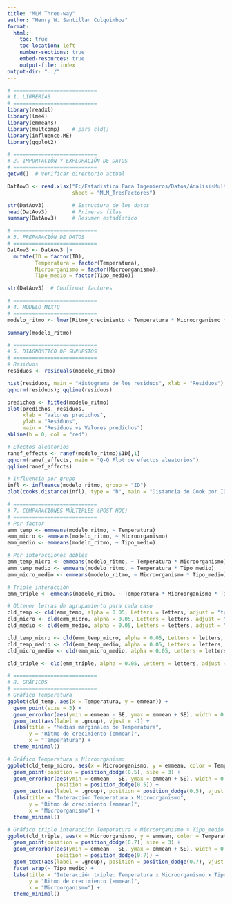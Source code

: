 ```yaml
---
title: "MLM Three-way"
author: "Henry W. Santillan Culquimboz"
format: 
  html:
    toc: true
    toc-location: left
    number-sections: true
    embed-resources: true
    output-file: index
output-dir: "../"
---
```


```r
# ===========================
# 1. LIBRERÍAS
# ===========================
library(readxl)
library(lme4)
library(emmeans)
library(multcomp)    # para cld()
library(influence.ME)
library(ggplot2)
```

```r
# ===========================
# 2. IMPORTACIÓN Y EXPLORACIÓN DE DATOS
# ===========================
getwd()  # Verificar directorio actual

DatAov3 <- read.xlsx("F:/Estadistica Para Ingenieros/Datos/AnalisisMultivariado.xlsx", 
                     sheet = "MLM_TresFactores")

str(DatAov3)         # Estructura de los datos
head(DatAov3)        # Primeras filas
summary(DatAov3)     # Resumen estadístico
```

```r
# ===========================
# 3. PREPARACIÓN DE DATOS
# ===========================
DatAov3 <- DatAov3 |> 
  mutate(ID = factor(ID),
         Temperatura = factor(Temperatura),
         Microorganismo = factor(Microorganismo),
         Tipo_medio = factor(Tipo_medio))

str(DatAov3)  # Confirmar factores
```

```r
# ===========================
# 4. MODELO MIXTO
# ===========================
modelo_ritmo <- lmer(Ritmo_crecimiento ~ Temperatura * Microorganismo * Tipo_medio + (1|ID), data = DatAov3)

summary(modelo_ritmo)
```

```r
# ===========================
# 5. DIAGNÓSTICO DE SUPUESTOS
# ===========================
# Residuos
residuos <- residuals(modelo_ritmo)

hist(residuos, main = "Histograma de los residuos", xlab = "Residuos")
qqnorm(residuos); qqline(residuos)

predichos <- fitted(modelo_ritmo)
plot(predichos, residuos,
     xlab = "Valores predichos",
     ylab = "Residuos",
     main = "Residuos vs Valores predichos")
abline(h = 0, col = "red")

# Efectos aleatorios
ranef_effects <- ranef(modelo_ritmo)$ID[,1]
qqnorm(ranef_effects, main = "Q-Q Plot de efectos aleatorios")
qqline(ranef_effects)

# Influencia por grupo
infl <- influence(modelo_ritmo, group = "ID")
plot(cooks.distance(infl), type = "h", main = "Distancia de Cook por ID", ylab = "Cook's Distance")
```

```r
# ===========================
# 7. COMPARACIONES MÚLTIPLES (POST-HOC)
# ===========================
# Por factor
emm_temp <- emmeans(modelo_ritmo, ~ Temperatura)
emm_micro <- emmeans(modelo_ritmo, ~ Microorganismo)
emm_medio <- emmeans(modelo_ritmo, ~ Tipo_medio)

# Por interacciones dobles
emm_temp_micro <- emmeans(modelo_ritmo, ~ Temperatura * Microorganismo)
emm_temp_medio <- emmeans(modelo_ritmo, ~ Temperatura * Tipo_medio)
emm_micro_medio <- emmeans(modelo_ritmo, ~ Microorganismo * Tipo_medio)

# Triple interacción
emm_triple <- emmeans(modelo_ritmo, ~ Temperatura * Microorganismo * Tipo_medio)

# Obtener letras de agrupamiento para cada caso
cld_temp <- cld(emm_temp, alpha = 0.05, Letters = letters, adjust = "tukey")
cld_micro <- cld(emm_micro, alpha = 0.05, Letters = letters, adjust = "tukey")
cld_medio <- cld(emm_medio, alpha = 0.05, Letters = letters, adjust = "tukey")

cld_temp_micro <- cld(emm_temp_micro, alpha = 0.05, Letters = letters, adjust = "tukey")
cld_temp_medio <- cld(emm_temp_medio, alpha = 0.05, Letters = letters, adjust = "tukey")
cld_micro_medio <- cld(emm_micro_medio, alpha = 0.05, Letters = letters, adjust = "tukey")

cld_triple <- cld(emm_triple, alpha = 0.05, Letters = letters, adjust = "tukey")
```

```r
# ===========================
# 8. GRÁFICOS
# ===========================
# Gráfico Temperatura
ggplot(cld_temp, aes(x = Temperatura, y = emmean)) +
  geom_point(size = 3) +
  geom_errorbar(aes(ymin = emmean - SE, ymax = emmean + SE), width = 0.2) +
  geom_text(aes(label = .group), vjust = -1) +
  labs(title = "Medias marginales de Temperatura",
       y = "Ritmo de crecimiento (emmean)",
       x = "Temperatura") +
  theme_minimal()

# Gráfico Temperatura × Microorganismo
ggplot(cld_temp_micro, aes(x = Microorganismo, y = emmean, color = Temperatura, group = Temperatura)) +
  geom_point(position = position_dodge(0.5), size = 3) +
  geom_errorbar(aes(ymin = emmean - SE, ymax = emmean + SE), width = 0.2,
                position = position_dodge(0.5)) +
  geom_text(aes(label = .group), position = position_dodge(0.5), vjust = -1) +
  labs(title = "Interacción Temperatura x Microorganismo",
       y = "Ritmo de crecimiento (emmean)",
       x = "Microorganismo") +
  theme_minimal()

# Gráfico triple interacción Temperatura × Microorganismo × Tipo_medio (facetas)
ggplot(cld_triple, aes(x = Microorganismo, y = emmean, color = Temperatura, group = Temperatura)) +
  geom_point(position = position_dodge(0.7), size = 3) +
  geom_errorbar(aes(ymin = emmean - SE, ymax = emmean + SE), width = 0.2,
                position = position_dodge(0.7)) +
  geom_text(aes(label = .group), position = position_dodge(0.7), vjust = -1, size = 3) +
  facet_wrap(~ Tipo_medio) +
  labs(title = "Interacción triple: Temperatura x Microorganismo x Tipo_medio",
       y = "Ritmo de crecimiento (emmean)",
       x = "Microorganismo") +
  theme_minimal()
```
